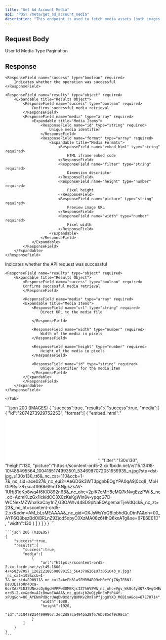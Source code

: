 ```yaml
---
title: "Get Ad Account Media"
api: "POST /meta/get_ad_account_media"
description: "This endpoint is used to fetch media assets (both images and videos) associated with a user's Facebook Ad Account. It provides access to the creative library that can be used in ad campaigns, allowing users to browse and select previously uploaded media for their advertisements."
---
```


## Request Body

<ParamField body="userId" type="string" required>
	User Id
</ParamField>
<ParamField
	body="type"
	type="string"
	default="IMAGE | VIDEO"
	placeholder="IMAGE | VIDEO"
	required
>
	Media Type
</ParamField>
<ParamField body="pagination" type="string" default="">
	Pagination
</ParamField>

## Response

<Tabs>
  <Tab title="Images Response">
    
    <ResponseField name="success" type="boolean" required>
        Indicates whether the operation was successful
    </ResponseField>

    <ResponseField name="results" type="object" required>
        <Expandable title="Results Object">
            <ResponseField name="success" type="boolean" required>
                Confirms successful media retrieval
            </ResponseField>
            <ResponseField name="media" type="array" required>
                <Expandable title="Media Items">
                    <ResponseField name="id" type="string" required>
                        Unique media identifier
                    </ResponseField>
                    <ResponseField name="format" type="array" required>
                        <Expandable title="Media Formats">
                            <ResponseField name="embed_html" type="string" required>
                                HTML iframe embed code
                            </ResponseField>
                            <ResponseField name="filter" type="string" required>
                                Dimension descriptor
                            </ResponseField>
                            <ResponseField name="height" type="number" required>
                                Pixel height
                            </ResponseField>
                            <ResponseField name="picture" type="string" required>
                                Preview image URL
                            </ResponseField>
                            <ResponseField name="width" type="number" required>
                                Pixel width
                            </ResponseField>
                        </Expandable>
                    </ResponseField>
                </Expandable>
            </ResponseField>
        </Expandable>
    </ResponseField>

  </Tab>

  <Tab title="Videos Response">
    <ResponseField name="success" type="boolean" required>
    Indicates whether the API request was successful
    </ResponseField>

    <ResponseField name="results" type="object" required>
        <Expandable title="Results Object">
            <ResponseField name="success" type="boolean" required>
            Confirms successful media retrieval
            </ResponseField>

            <ResponseField name="media" type="array" required>
            <Expandable title="Media Items">
                <ResponseField name="url" type="string" required>
                    Direct URL to the media file

                </ResponseField>

                <ResponseField name="width" type="number" required>
                    Width of the media in pixels
                </ResponseField>

                <ResponseField name="height" type="number" required>
                    Height of the media in pixels
                </ResponseField>

                <ResponseField name="id" type="string" required>
                    Unique identifier for the media item
                </ResponseField>
            </Expandable>
            </ResponseField>
        </Expandable>
    </ResponseField>

    </Tab>

</Tabs>

<ResponseExample>
    ```json 200 (IMAGES)
   {
        "success":true,
        "results":{
            "success":true,
            "media":[
                {
                    "id":"2074273929752253",
                    "format":[
                        {
                            "embed_html":"<iframe allow=\"autoplay; clipboard-write; encrypted-media; picture-in-picture; web-share\" allowfullscreen=\"true\" frameborder=\"0\" height=\"130\" scrolling=\"no\" src=\"https://www.facebook.com/plugins/video.php?href=https%3A%2F%2Fwww.facebook.com%2F120206061579950153%2Fvideos%2F2074273929752253%2F%3Fidorvanity%3D120206061579950153&width=130\" style=\"border:none;overflow:hidden\" width=\"130\"></iframe>",
                            "filter":"130x130",
                            "height":130,
                            "picture":"https://scontent-ord5-2.xx.fbcdn.net/v/t15.13418-10/485495564_1004185174993501_5346987072051659935_n.jpg?stp=dst-jpg_s130x130_tt6&_nc_cat=110&ccb=1-7&_nc_sid=ace027&_nc_eui2=AeGDGk3WT3pgnbEOgYPA0qA9j0cq8_MbHGiPRyrz8xscaORB8i69mT8NjgkZsAV-1UHj81dKp8wq4f6KlO892n68&_nc_ohc=2plK7cMH8cMQ7kNvgEzzPWI&_nc_oc=AdmKLzGx1IckidCC3X0zKeKgWln8v-ypqcG7D-WCNexMZWnaIkaCay1n7_G3OAWv448D9pNaEQAgemarTjeVdQck&_nc_zt=23&_nc_ht=scontent-ord5-2.xx&edm=AM_bLsMEAAAA&_nc_gid=OXJsWsYoQ8IpbhdQuDtnFA&oh=00_AYF6Q3bszBdOiBRLnZ9Zjod5opyC0XzMA08z6HhQ6koATg&oe=67E6E01D",
                            "width":130
                        }
                    ]
                }
            ]
        }
    }
    ```

    ```json 200 (VIDEOS)
    {
        "success":true,
        "results":{
            "success":true,
            "media":[
                {
                    "url":"https://scontent-ord5-2.xx.fbcdn.net/v/t45.1600-4/458397097_120212188508890153_5643706261073051043_n.jpg?_nc_cat=105&ccb=1-7&_nc_sid=890911&_nc_eui2=AeEb31a9FMRMAR99chReYCjZNy7E6NJ-DsU3LsTo0n4Oxa-6orXAzPLD3SUNeacQy6gdHVFFw3UMBKjcIZ7h6VEW&_nc_ohc=Vgv_WkUc4y4Q7kNvgGHEwR8&_nc_oc=AdmVeH5LXBRNcMi7xjpQPNh8t7j9lMC6c3iWMNQ5Up77fDG4QFcziAJGv9FztzMyv8cSbVifb_himrkLK5cXB2IZ&_nc_zt=1&_nc_ht=scontent-ord5-2.xx&edm=AJcBmwoEAAAA&_nc_gid=jb2uOjyDnEnPtP44f-xPUg&oh=00_AYENmPdDcrUWqDw0xdryQXMKv2RmTaPfjpgOYXD_M6B1nA&oe=67E70714",
                    "width":1080,
                    "height":1920,
                    "id":"3184782144999967:2ec2d87ca494ba28f676b385df9c98ca"
                }
            ]
        }
    }
    ```

</ResponseExample>
